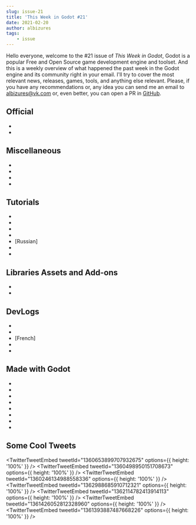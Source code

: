 ```yaml
---
slug: issue-21
title: 'This Week in Godot #21'
date: 2021-02-20
author: albizures
tags:
	- issue
---
```



Hello everyone, welcome to the #21 issue of _This Week in Godot_, Godot is a popular Free and Open Source game development engine and toolset. And this is a weekly overview of what happened the past week in the Godot engine and its community right in your email. I'll try to cover the most relevant news, releases, games, tools, and anything else relevant. Please, if you have any recommendations or, any idea you can send me an email to albizures@vk.com or, even better, you can open a PR in [GitHub](https://github.com/albizures/ThisWeekInGodot).

## Official

- <PostLink
  	label="Guest post - “Small Team, Big Project”: Building Moonwards"
  	link="https://godotengine.org/article/guest-post-small-team-big-project-building-moonwards"
  />
- <PostLink
  	label="Godot Showcase - Hive Time developer Cheeseness talks about his experience"
  	link="https://godotengine.org/article/godot-showcase-cheeseness-hive-time"
  />

## Miscellaneous

- <PostLink
  	type="youtube"
  	label="Godot Vs Unity: The Ultimate Game Engine Showdown"
  	link="https://youtu.be/MV_TaVM8Huc"
  />
- <PostLink
  	label="Four Godot Developers Jam Off the Same Art Pack (w/ PlugWorld, Picster, and Artindi)"
  	link="https://youtu.be/M7ZF7SCfdUQ"
  />
- <PostLink
  	label="Top 5 Weekly Games [E11] - GOTM JAM #1 - gotm.io"
  	link="https://www.youtube.com/watch?v=LQn2dDFBaMY"
  />
- <PostLink
  	label="New Features In Godot 3.2.4"
  	link="https://www.youtube.com/watch?v=7rvluzaQ8uo"
  />

## Tutorials

- <PostLink
  	type="youtube"
  	label="Decorative Chains Tutorial"
  	link="https://www.youtube.com/watch?v=P40p_i-B2OE"
  />
- <PostLink
  	type="youtube"
  	label="Grid Based Inventory System | Godot Tutorial"
  	link="https://youtu.be/lrAwX2t1mGY"
  />
- <PostLink
  	type="youtube"
  	source="https://github.com/HelamanWarrior/Godot-Multiplayer-Shooter"
  	label="Godot Networked Multiplayer Shooter Tutorial #4 - Programming Server Browser"
  	link="https://youtu.be/9WwKs3q-ebo"
  />
- <PostLink
  	type="youtube"
  	label="The 4 Essential Building Blocks of Every Godot Game"
  	link="https://youtu.be/lGZ4RaC4O2w"
  />
- [Russian] <PostLink
    type="youtube"
    label="Я сделал курс по разработке игр на GODOT"
    link="https://youtu.be/mP9y1D_qKIE"
  />
- <PostLink
  	type="youtube"
  	source="https://github.com/RPicster/Godot-SmartShape2D-Example"
  	label="How to use SmartShape2D for Godot (Also: Post Processing and Asset Creation in Aseprite)"
  	link="https://youtu.be/r-pd2yuNPvA"
  />
- <PostLink
  	type="youtube"
  	label="Godot 3.2 Tutorial - Autotiles (2x2 and 3x3 Minimal)"
  	link="https://youtu.be/ZDghWCd_1k8"
  />

## Libraries Assets and Add-ons

- <PostLink
  	type="article"
  	source="https://github.com/CaptainProton42/FlexibleToonShaderGD"
  	label="Flexible Toon Shader"
  	link="https://godotshaders.com/shader/flexible-toon-shader/"
  />
- <PostLink
  	type="youtube"
  	source="https://github.com/7leodev/UniversalSky"
  	label="Godot 3.2 Sky Plugin Alpha Release."
  	link="https://youtu.be/QM1xTQmPcyE"
  />

## DevLogs

- <PostLink
  	type="youtube"
  	label="Godot Devlog: Setting up VSCode for editing, building, and debugging the Godot game engine in C/C++"
  	link="https://youtu.be/xo3z9IjGRSo"
  />
- <PostLink
  	type="youtube"
  	label="Death By SC - Indie game devlog godot"
  	link="https://youtu.be/arNaMmx90S8"
  />
- [French] <PostLink
    type="youtube"
    label="Godot Devlog Shooter"
    link="https://youtu.be/--vr-yNoNSg"
  />
- <PostLink
  	type="youtube"
  	label="Joushu #1 - Terrain Generation"
  	link="https://youtu.be/dPMUWx4DTQI"
  />
- <PostLink
  	source="https://github.com/NicholasConnors/Minecraft-Clone"
  	label="I made Minecraft in Godot in a week"
  	link="https://youtu.be/IJBynT3h2_I"
  />

## Made with Godot

- <PostLink
  	label="Dual Way: Control two twin characters at the same time in this addicting runner game!"
  	isMobile
  	link="https://play.google.com/store/apps/details?id=com.zillionaticgames.dualway"
  />
- <PostLink
  	label="You are Alone"
  	link="https://demindiro.itch.io/you-are-alone"
  />
- <PostLink
  	label="Visitor from the Scribble World"
  	link="https://ollipa.itch.io/visitor-from-the-scribble-world"
  />
- <PostLink
  	label="Sleepwalkers"
  	link="https://zhabinskiy.itch.io/sleepwalkers"
  />
- <PostLink
  	label="LowPoly Drifting Challenge: A casual driving game made just for fun."
  	link="https://fernandolv3.itch.io/lowpoly-drifting-challenge"
  />
- <PostLink
  	label="Heartbeat Manager"
  	link="https://idiotprogrammer.itch.io/heartbeat-manager"
  />
- <PostLink
  	label="ROBO-GO!"
  	link="https://anactualhuman.itch.io/robo-go"
  />
- <PostLink
  	isMobile
  	label="Pop: A game where you pop bubbles with bubbles"
  	link="https://altered-games.itch.io/pop"
  />

## Some Cool Tweets

<TwitterTweetEmbed
	tweetId="1360653899707932675"
	options={{ height: '100%' }}
/>
<TwitterTweetEmbed
	tweetId="1360498950151708673"
	options={{ height: '100%' }}
/>
<TwitterTweetEmbed
	tweetId="1360246134988558336"
	options={{ height: '100%' }}
/>
<TwitterTweetEmbed
	tweetId="1362988685910712321"
	options={{ height: '100%' }}
/>
<TwitterTweetEmbed
	tweetId="1362114782413914113"
	options={{ height: '100%' }}
/>
<TwitterTweetEmbed
	tweetId="1361426052812328960"
	options={{ height: '100%' }}
/>
<TwitterTweetEmbed
	tweetId="1361393887487668226"
	options={{ height: '100%' }}
/>
